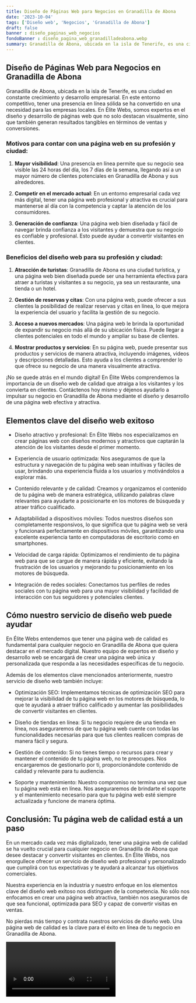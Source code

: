 ```yaml
---
title: Diseño de Páginas Web para Negocios en Granadilla de Abona
date: '2023-10-04'
tags: ['Diseño web', 'Negocios', 'Granadilla de Abona']
draft: false
banner : diseño_paginas_web_negocios
fondoBanner : diseño_pagina_web_granadilladeabona.webp
summary: Granadilla de Abona, ubicada en la isla de Tenerife, es una ciudad en constante crecimiento y desarrollo empresarial. En este entorno competitivo, tener una presencia en línea sólida se ha convertido en una necesidad para las empresas locales. En Élite Webs, somos expertos en el diseño y desarrollo de páginas web que no solo destacan visualmente, sino que también generan resultados tangibles en términos de ventas y conversiones.
---
```


## Diseño de Páginas Web para Negocios en Granadilla de Abona

Granadilla de Abona, ubicada en la isla de Tenerife, es una ciudad en constante crecimiento y desarrollo empresarial. En este entorno competitivo, tener una presencia en línea sólida se ha convertido en una necesidad para las empresas locales. En Élite Webs, somos expertos en el diseño y desarrollo de páginas web que no solo destacan visualmente, sino que también generan resultados tangibles en términos de ventas y conversiones.

### Motivos para contar con una página web en su profesión y ciudad:

1. **Mayor visibilidad**: Una presencia en línea permite que su negocio sea visible las 24 horas del día, los 7 días de la semana, llegando así a un mayor número de clientes potenciales en Granadilla de Abona y sus alrededores.

2. **Competir en el mercado actual**: En un entorno empresarial cada vez más digital, tener una página web profesional y atractiva es crucial para mantenerse al día con la competencia y captar la atención de los consumidores.

3. **Generación de confianza**: Una página web bien diseñada y fácil de navegar brinda confianza a los visitantes y demuestra que su negocio es confiable y profesional. Esto puede ayudar a convertir visitantes en clientes.

### Beneficios del diseño web para su profesión y ciudad:

1. **Atracción de turistas**: Granadilla de Abona es una ciudad turística, y una página web bien diseñada puede ser una herramienta efectiva para atraer a turistas y visitantes a su negocio, ya sea un restaurante, una tienda o un hotel.

2. **Gestión de reservas y citas**: Con una página web, puede ofrecer a sus clientes la posibilidad de realizar reservas y citas en línea, lo que mejora la experiencia del usuario y facilita la gestión de su negocio.

3. **Acceso a nuevos mercados**: Una página web le brinda la oportunidad de expandir su negocio más allá de su ubicación física. Puede llegar a clientes potenciales en todo el mundo y ampliar su base de clientes.

4. **Mostrar productos y servicios**: En su página web, puede presentar sus productos y servicios de manera atractiva, incluyendo imágenes, videos y descripciones detalladas. Esto ayuda a los clientes a comprender lo que ofrece su negocio de una manera visualmente atractiva.

¡No se quede atrás en el mundo digital! En Élite Webs comprendemos la importancia de un diseño web de calidad que atraiga a los visitantes y los convierta en clientes. Contáctenos hoy mismo y déjenos ayudarlo a impulsar su negocio en Granadilla de Abona mediante el diseño y desarrollo de una página web efectiva y atractiva.

<GifSeo />

<Cta />

## Elementos clave del diseño web exitoso

- Diseño atractivo y profesional: En Élite Webs nos especializamos en crear páginas web con diseños modernos y atractivos que captarán la atención de los visitantes desde el primer momento.

- Experiencia de usuario optimizada: Nos aseguramos de que la estructura y navegación de tu página web sean intuitivas y fáciles de usar, brindando una experiencia fluida a los usuarios y motivándolos a explorar más.

- Contenido relevante y de calidad: Creamos y organizamos el contenido de tu página web de manera estratégica, utilizando palabras clave relevantes para ayudarte a posicionarte en los motores de búsqueda y atraer tráfico cualificado.

- Adaptabilidad a dispositivos móviles: Todos nuestros diseños son completamente responsivos, lo que significa que tu página web se verá y funcionará perfectamente en dispositivos móviles, garantizando una excelente experiencia tanto en computadoras de escritorio como en smartphones.

- Velocidad de carga rápida: Optimizamos el rendimiento de tu página web para que se cargue de manera rápida y eficiente, evitando la frustración de los usuarios y mejorando tu posicionamiento en los motores de búsqueda.

- Integración de redes sociales: Conectamos tus perfiles de redes sociales con tu página web para una mayor visibilidad y facilidad de interacción con tus seguidores y potenciales clientes.

## Cómo nuestro servicio de diseño web puede ayudar

En Élite Webs entendemos que tener una página web de calidad es fundamental para cualquier negocio en Granadilla de Abona que quiera destacar en el mercado digital. Nuestro equipo de expertos en diseño y desarrollo web se encargará de crear una página web única y personalizada que responda a las necesidades específicas de tu negocio.

Además de los elementos clave mencionados anteriormente, nuestro servicio de diseño web también incluye:

- Optimización SEO: Implementamos técnicas de optimización SEO para mejorar la visibilidad de tu página web en los motores de búsqueda, lo que te ayudará a atraer tráfico calificado y aumentar las posibilidades de convertir visitantes en clientes.

- Diseño de tiendas en línea: Si tu negocio requiere de una tienda en línea, nos aseguraremos de que tu página web cuente con todas las funcionalidades necesarias para que tus clientes realicen compras de manera fácil y segura.

- Gestión de contenido: Si no tienes tiempo o recursos para crear y mantener el contenido de tu página web, no te preocupes. Nos encargaremos de gestionarlo por ti, proporcionándote contenido de calidad y relevante para tu audiencia.

- Soporte y mantenimiento: Nuestro compromiso no termina una vez que tu página web está en línea. Nos aseguraremos de brindarte el soporte y el mantenimiento necesario para que tu página web esté siempre actualizada y funcione de manera óptima.

## Conclusión: Tu página web de calidad está a un paso

En un mercado cada vez más digitalizado, tener una página web de calidad se ha vuelto crucial para cualquier negocio en Granadilla de Abona que desee destacar y convertir visitantes en clientes. En Élite Webs, nos enorgullece ofrecer un servicio de diseño web profesional y personalizado que cumplirá con tus expectativas y te ayudará a alcanzar tus objetivos comerciales.

Nuestra experiencia en la industria y nuestro enfoque en los elementos clave del diseño web exitoso nos distinguen de la competencia. No sólo nos enfocamos en crear una página web atractiva, también nos aseguramos de que sea funcional, optimizada para SEO y capaz de convertir visitas en ventas.

No pierdas más tiempo y contrata nuestros servicios de diseño web. Una página web de calidad es la clave para el éxito en línea de tu negocio en Granadilla de Abona.

<Video />

<CtaBot job='Negocios' city='Granadilla de Abona'/>

<Gmaps query='Granadilla de Abona+españa+maps' />